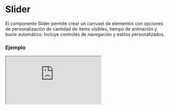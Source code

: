 # Slider

El componente Slider permite crear un carrusel de elementos con opciones de personalización de cantidad de ítems visibles, tiempo de animación y bucle automático. Incluye controles de navegación y estilos personalizados.


### Ejemplo

<Iframe
  minHeightIframe="30dvh"
  src="https://fenextjs-component-storybook.vercel.app/iframe.html?args=&id=slider-slider--index&viewMode=story"
/>

### Importación

Para importar el componente Slider, se puede hacer desde fenextjs

```tsx copy
import { Slider } from "fenextjs";
```

### Parámetros

| Parámetro          | Tipo        | Requerido | Default | Descripcion                                                                          |
| ------------------ | ----------- | --------- | ------- | ------------------------------------------------------------------------------------ |
| className          | string      | no        | ''      | Clase CSS para personalizar el contenedor principal del componente Slider.           |
| classNameContent   | string      | no        | ''      | Clase CSS para personalizar el contenedor de contenido del slider.                   |
| classNameItem      | string      | no        | ''      | Clase CSS para personalizar cada ítem dentro del slider.                             |
| classNameDogs      | string      | no        | ''      | Clase CSS para personalizar el contenedor de elementos de slider.                    |
| classNameDog       | string      | no        | ''      | Clase CSS para personalizar un elemento individual dentro del contenedor de slider.  |
| classNameArrows    | string      | no        | ''      | Clase CSS para personalizar las flechas de navegación del slider.                    |
| classNameArrowPre  | string      | no        | ''      | Clase CSS para personalizar la flecha de navegación anterior.                        |
| classNameArrowNext | string      | no        | ''      | Clase CSS para personalizar la flecha de navegación siguiente.                       |
| items              | ReactNode[] | no        | []      | Arreglo de elementos que se mostrarán dentro del slider.                             |
| nItemsDesktop      | number      | no        | 3       | Número de elementos visibles en pantallas de escritorio.                             |
| nItemsTable        | number      | no        | 2       | Número de elementos visibles en pantallas de tabletas.                               |
| nItemsPhone        | number      | no        | 1       | Número de elementos visibles en pantallas de teléfonos.                              |
| timeDelay          | number      | no        | 4000    | Tiempo de espera en milisegundos antes de avanzar automáticamente al siguiente ítem. |
| timeAnimation      | number      | no        | 500     | Duración de la animación en milisegundos para mover el slider.                       |
| loop               | boolean     | no        | true    | Determina si el slider se reproduce en bucle o se detiene al final.                  |
| separationItems    | number      | no        | 16      | Espacio de separación en píxeles entre cada ítem del slider.                         |

### Storybook

Para ver el storybook del componente lo puede hacer con este [link](https://fenextjs-component-storybook.vercel.app/?path=/story/slider-slider--index)

### Usos

- Uso básico del Slider

```tsx copy
<Slider items={[<Item1 />, <Item2 />, <Item3 />]} />
```

- Slider con 4 ítems en escritorio y 2 en tablet

```tsx copy
<Slider nItemsDesktop={4} nItemsTable={2} />
```

- Slider con animación de 1 segundo y sin bucle

```tsx copy
<Slider timeAnimation={1000} loop={false} />
```

- Slider con espacio de separación de 32px entre ítems

```tsx copy
<Slider separationItems={32} />
```
